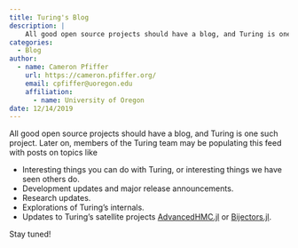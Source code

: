 ---
title: Turing's Blog
description: |
    All good open source projects should have a blog, and Turing is one such project. Later on, members of the Turing team may be populating this feed with posts...
categories:
  - Blog
author:
  - name: Cameron Pfiffer
    url: https://cameron.pfiffer.org/
    email: cpfiffer@uoregon.edu
    affiliation: 
      - name: University of Oregon
date: 12/14/2019
---

All good open source projects should have a blog, and Turing is one such project. Later on, members of the Turing team may be populating this feed with posts on topics like

- Interesting things you can do with Turing, or interesting things we have seen others do.
- Development updates and major release announcements.
- Research updates.
- Explorations of Turing's internals.
- Updates to Turing's satellite projects [AdvancedHMC.jl](https://github.com/TuringLang/AdvancedHMC.jl) or [Bijectors.jl](https://github.com/TuringLang/Bijectors.jl).

Stay tuned!